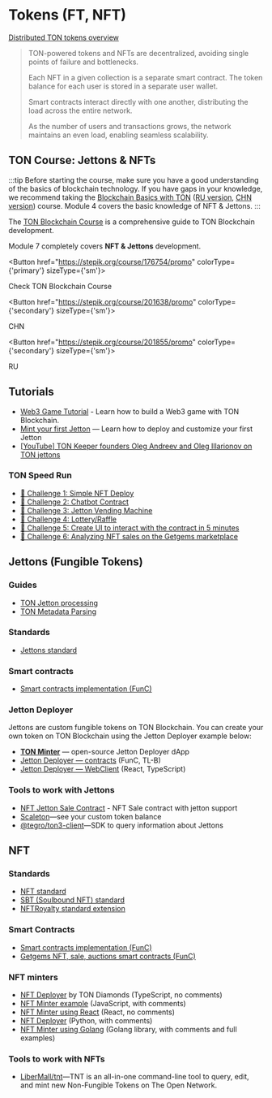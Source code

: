 
# Tokens (FT, NFT)

[Distributed TON tokens overview](https://telegra.ph/Scalable-DeFi-in-TON-03-30)

> TON-powered tokens and NFTs are decentralized, avoiding single points of failure and bottlenecks.
>
> Each NFT in a given collection is a separate smart contract. The token balance for each user is stored in a separate user wallet.
>
> Smart contracts interact directly with one another, distributing the load across the entire network.
>
> As the number of users and transactions grows, the network maintains an even load, enabling seamless scalability.

## TON Course: Jettons & NFTs

:::tip
Before starting the course, make sure you have a good understanding of the basics of blockchain technology. If you have gaps in your knowledge, we recommend taking the [Blockchain Basics with TON](https://stepik.org/course/201294/promo) ([RU version](https://stepik.org/course/202221/), [CHN version](https://stepik.org/course/200976/)) course.
Module 4 covers the basic knowledge of NFT & Jettons.
:::

The [TON Blockchain Course](https://stepik.org/course/176754/) is a comprehensive guide to TON Blockchain development.

Module 7 completely covers __NFT & Jettons__ development.


<Button href="https://stepik.org/course/176754/promo"
        colorType={'primary'} sizeType={'sm'}>

Check TON Blockchain Course

</Button>


<Button href="https://stepik.org/course/201638/promo"
        colorType={'secondary'} sizeType={'sm'}>

CHN

</Button>


<Button href="https://stepik.org/course/201855/promo"
        colorType={'secondary'} sizeType={'sm'}>

RU

</Button>


## Tutorials
* [Web3 Game Tutorial](/v3/guidelines/dapps/tutorials/web3-game-example) - Learn how to build a Web3 game with TON Blockchain.
* [Mint your first Jetton](/v3/guidelines/dapps/tutorials/mint-your-first-token/) — Learn how to deploy and customize your first Jetton
* [[YouTube] TON Keeper founders Oleg Andreev and Oleg Illarionov on TON jettons](https://www.youtube.com/watch?v=oEO29KmOpv4)

### TON Speed Run

  - [🚩 Challenge 1: Simple NFT Deploy](https://github.com/romanovichim/TONQuest1)
  - [🚩 Challenge 2: Chatbot Contract](https://github.com/romanovichim/TONQuest2)
  - [🚩 Challenge 3: Jetton Vending Machine](https://github.com/romanovichim/TONQuest3)
  - [🚩 Challenge 4: Lottery/Raffle](https://github.com/romanovichim/TONQuest4)
  - [🚩 Challenge 5: Create UI to interact with the contract in 5 minutes](https://github.com/romanovichim/TONQuest5)
  - [🚩 Challenge 6: Analyzing NFT sales on the Getgems marketplace](https://github.com/romanovichim/TONQuest6)


## Jettons (Fungible Tokens)

### Guides
* [TON Jetton processing](/v3/guidelines/dapps/asset-processing/jettons)
* [TON Metadata Parsing](/v3/guidelines/dapps/asset-processing/nft-processing/metadata-parsing)

### Standards

* [Jettons standard](https://github.com/ton-blockchain/TEPs/blob/master/text/0074-jettons-standard.md)

### Smart contracts

* [Smart contracts implementation (FunC)](https://github.com/ton-blockchain/token-contract/)

### Jetton Deployer

Jettons are custom fungible tokens on TON Blockchain. You can create your own token on TON Blockchain using the Jetton Deployer example below:

* **[TON Minter](https://minter.ton.org/)** — open-source Jetton Deployer dApp
* [Jetton Deployer — contracts](https://github.com/ton-defi-org/jetton-deployer-contracts) (FunC, TL-B)
* [Jetton Deployer — WebClient](https://github.com/ton-defi-org/jetton-deployer-webclient) (React, TypeScript)

### Tools to work with Jettons

* [NFT Jetton Sale Contract](https://github.com/dvlkv/nft-jetton-sale-smc) - NFT Sale contract with jetton support
* [Scaleton](http://scaleton.io)—see your custom token balance
* [@tegro/ton3-client](https://github.com/TegroTON/ton3-client#jettons-example)—SDK to query information about Jettons

## NFT

### Standards

* [NFT standard](https://github.com/ton-blockchain/TEPs/blob/master/text/0062-nft-standard.md)
* [SBT (Soulbound NFT) standard](https://github.com/ton-blockchain/TEPs/blob/master/text/0085-sbt-standard.md)
* [NFTRoyalty standard extension](https://github.com/ton-blockchain/TEPs/blob/master/text/0066-nft-royalty-standard.md)


### Smart Contracts

* [Smart contracts implementation (FunC)](https://github.com/ton-blockchain/token-contract/)
* [Getgems NFT, sale, auctions smart contracts (FunC)](https://github.com/getgems-io/nft-contracts)

### NFT minters

* [NFT Deployer](https://github.com/tondiamonds/ton-nft-deployer) by TON Diamonds (TypeScript, no comments)
* [NFT Minter example](https://github.com/ton-foundation/token-contract/tree/main/nft/web-example) (JavaScript, with comments)
* [NFT Minter using React](https://github.com/tonbuilders/tonbuilders-minter) (React, no comments)
* [NFT Deployer](https://github.com/anomaly-guard/nft-deployer) (Python, with comments)
* [NFT Minter using Golang](https://github.com/xssnick/tonutils-go#nft) (Golang library, with comments and full examples)

### Tools to work with NFTs

* [LiberMall/tnt](https://github.com/LiberMall/tnt)—TNT is an all-in-one command-line tool to query, edit, and mint new Non-Fungible Tokens on The Open Network.
